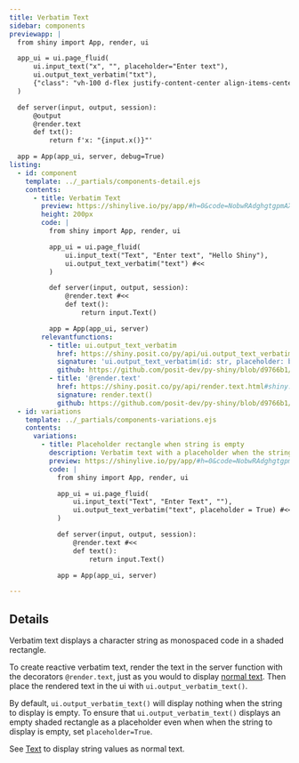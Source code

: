 ```yaml
---
title: Verbatim Text
sidebar: components
previewapp: |
  from shiny import App, render, ui

  app_ui = ui.page_fluid(
      ui.input_text("x", "", placeholder="Enter text"),
      ui.output_text_verbatim("txt"),
      {"class": "vh-100 d-flex justify-content-center align-items-center flex-column px-4"}
  )

  def server(input, output, session):
      @output
      @render.text
      def txt():
          return f'x: "{input.x()}"'

  app = App(app_ui, server, debug=True)
listing:
  - id: component
    template: ../_partials/components-detail.ejs
    contents:
      - title: Verbatim Text
        preview: https://shinylive.io/py/app/#h=0&code=NobwRAdghgtgpmAXGKAHVA6VBPMAaMAYwHsIAXOcpMAMwCdiYACAZwAsBLCbJjmVYnTJMAgujxM6lACZw6EgK4cAOhFVpUAfSVMAvEyVYoAcziaaAGyXSAFKqYODHDF1QKymigA8ydsABU4H2V8JhCAUXI5Jm8yEIkQgAk4CwtiJgBlTm4QgEo8e0dDYnc3D1jNADc5ACMoMj4-WLymAGIAHnbVXNVVWRpWOWq6G1d3CRKyMokWOBYWDlJcxEKHAAEpCFk6DFi2ztWmfpig32XDx0k4MgU6CF4IMoxAnxsetWh0PVF0Gw1tDgzIZyXJgAC+AF0gA
        height: 200px
        code: |
          from shiny import App, render, ui

          app_ui = ui.page_fluid(
              ui.input_text("Text", "Enter text", "Hello Shiny"),
              ui.output_text_verbatim("text") #<<
          )

          def server(input, output, session):
              @render.text #<<
              def text():
                  return input.Text()

          app = App(app_ui, server)
        relevantfunctions:
          - title: ui.output_text_verbatim
            href: https://shiny.posit.co/py/api/ui.output_text_verbatim.html#shiny.ui.output_text_verbatim
            signature: 'ui.output_text_verbatim(id: str, placeholder: bool = False)'
            github: https://github.com/posit-dev/py-shiny/blob/d9766b1/shiny/ui/_output.py#L273-L306
          - title: '@render.text'
            href: https://shiny.posit.co/py/api/render.text.html#shiny.render.text
            signature: render.text()
            github: https://github.com/posit-dev/py-shiny/blob/d9766b1/shiny/render/_render.py#L77-L98
  - id: variations
    template: ../_partials/components-variations.ejs
    contents:
      variations:
        - title: Placeholder rectangle when string is empty
          description: Verbatim text with a placeholder when the string to display is empty (see Details above).
          preview: https://shinylive.io/py/app/#h=0&code=NobwRAdghgtgpmAXGKAHVA6VBPMAaMAYwHsIAXOcpMAMwCdiYACAZwAsBLCbJjmVYnTJMAgujxM6lACZw6EgK4cAOhFVpUAfSVMAvEyVYoAcziaaAGyXSAFKqYODHDF1QKymigA8ydsABU4H2V8JhCAUXI5JkDg0JCQgEo8e0dDYnc3D28PADc5ACMoMj4-HJCJVAsoQjg2YgtZOj0YugU4RKYAYgAeHtVE1VVZGlY5fLobV3cJDLIsiRY4FhYOUkTEVIcAASkIJoxyiEcmEaYcmw2tk8k4MgU6Y+myDFjfQbVodBaxVBsNbQcRbjOSJMAAXwAukA
          code: |
            from shiny import App, render, ui

            app_ui = ui.page_fluid(
                ui.input_text("Text", "Enter Text", ""),
                ui.output_text_verbatim("text", placeholder = True) #<<
            )

            def server(input, output, session):
                @render.text #<<
                def text():
                    return input.Text()

            app = App(app_ui, server)

---
```


:::{#component}
:::

## Details

Verbatim text displays a character string as monospaced code in a shaded rectangle.

To create reactive verbatim text, render the text in the server function with the decorators `@render.text`, just as you would to display [normal text](text.qmd). Then place the rendered text in the ui with `ui.output_verbatim_text()`.

By default, `ui.output_verbatim_text()` will display nothing when the string to display is empty. To ensure that `ui.output_verbatim_text()` displays an empty shaded rectangle as a placeholder even when when the string to display is empty, set `placeholder=True`.

See [Text](text.qmd) to display string values as normal text.

:::{#variations}
:::